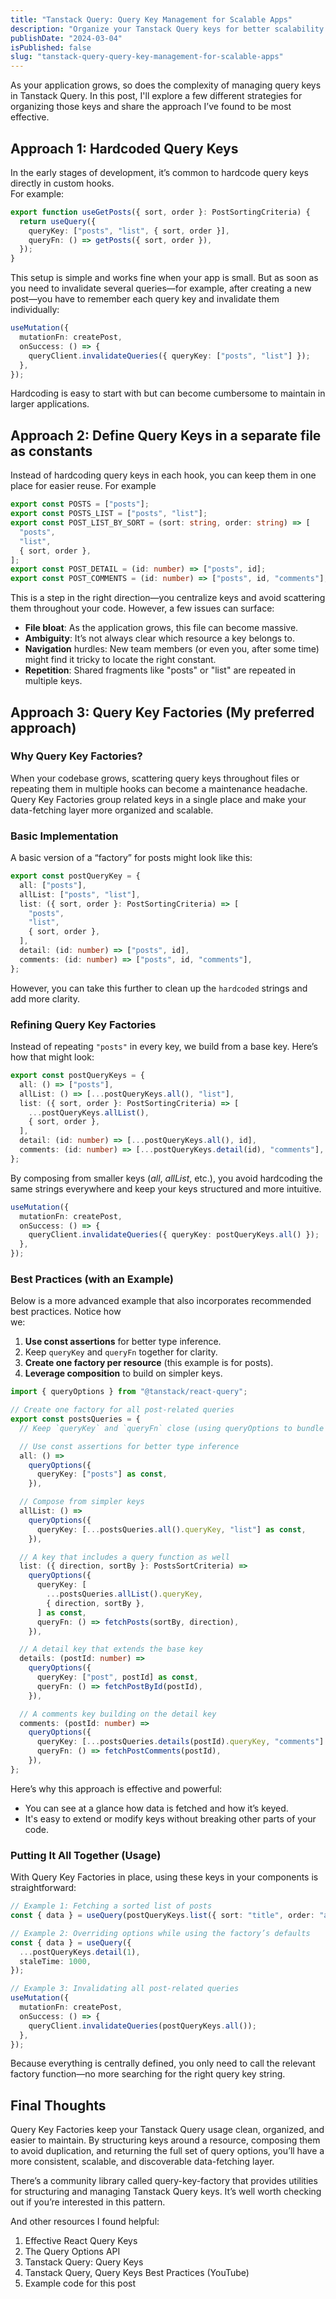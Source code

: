 ```yaml
---
title: "Tanstack Query: Query Key Management for Scalable Apps"
description: "Organize your Tanstack Query keys for better scalability and maintainability."
publishDate: "2024-03-04"
isPublished: false
slug: "tanstack-query-query-key-management-for-scalable-apps"
---
```



As your application grows, so does the complexity of managing query keys in Tanstack Query. In this post, I'll explore a few different strategies for organizing those keys and share the approach I’ve found to be most effective.

## Approach 1: Hardcoded Query Keys

In the early stages of development, it’s common to hardcode query keys directly in custom hooks.\
For example:

```ts
export function useGetPosts({ sort, order }: PostSortingCriteria) {
  return useQuery({
    queryKey: ["posts", "list", { sort, order }],
    queryFn: () => getPosts({ sort, order }),
  });
}
```

This setup is simple and works fine when your app is small. But as soon as you need to invalidate several queries—for example, after creating a new post—you have to remember each query key and invalidate them individually:

```ts
useMutation({
  mutationFn: createPost,
  onSuccess: () => {
    queryClient.invalidateQueries({ queryKey: ["posts", "list"] });
  },
});
```

Hardcoding is easy to start with but can become cumbersome to maintain in larger applications.

## Approach 2: Define Query Keys in a separate file as constants

Instead of hardcoding query keys in each hook, you can keep them in one place for easier reuse. For example

```ts
export const POSTS = ["posts"];
export const POSTS_LIST = ["posts", "list"];
export const POST_LIST_BY_SORT = (sort: string, order: string) => [
  "posts",
  "list",
  { sort, order },
];
export const POST_DETAIL = (id: number) => ["posts", id];
export const POST_COMMENTS = (id: number) => ["posts", id, "comments"];
```

This is a step in the right direction—you centralize keys and avoid scattering them throughout your code. However, a few issues can surface:

- **File bloat**: As the application grows, this file can become massive.
- **Ambiguity**: It’s not always clear which resource a key belongs to.
- **Navigation** hurdles: New team members (or even you, after some time) might find it tricky to locate the right constant.
- **Repetition**: Shared fragments like "posts" or "list" are repeated in multiple keys.

## Approach 3: **Query Key Factories** (My preferred approach)

### Why Query Key Factories?

When your codebase grows, scattering query keys throughout files or repeating them in multiple hooks can become a maintenance headache. Query Key Factories group related keys in a single place and make your data-fetching layer more organized and scalable.

### Basic Implementation

A basic version of a “factory” for posts might look like this:

```ts
export const postQueryKey = {
  all: ["posts"],
  allList: ["posts", "list"],
  list: ({ sort, order }: PostSortingCriteria) => [
    "posts",
    "list",
    { sort, order },
  ],
  detail: (id: number) => ["posts", id],
  comments: (id: number) => ["posts", id, "comments"],
};
```

However, you can take this further to clean up the `hardcoded` strings and add more clarity.

### Refining Query Key Factories

Instead of repeating `"posts"` in every key, we build from a base key. Here’s how that might look:

```ts
export const postQueryKeys = {
  all: () => ["posts"],
  allList: () => [...postQueryKeys.all(), "list"],
  list: ({ sort, order }: PostSortingCriteria) => [
    ...postQueryKeys.allList(),
    { sort, order },
  ],
  detail: (id: number) => [...postQueryKeys.all(), id],
  comments: (id: number) => [...postQueryKeys.detail(id), "comments"],
};
```

By composing from smaller keys (_all_, _allList_, etc.), you avoid hardcoding the same strings everywhere and keep your keys structured and more intuitive.

```ts
useMutation({
  mutationFn: createPost,
  onSuccess: () => {
    queryClient.invalidateQueries({ queryKey: postQueryKeys.all() });
  },
});
```

### Best Practices (with an Example)

Below is a more advanced example that also incorporates recommended best practices. Notice how\
we:

1. **Use const assertions** for better type inference.
2. Keep `queryKey` and `queryFn` together for clarity.
3. **Create one factory per resource** (this example is for posts).
4. **Leverage composition** to build on simpler keys.

```ts
import { queryOptions } from "@tanstack/react-query";

// Create one factory for all post-related queries
export const postsQueries = {
  // Keep `queryKey` and `queryFn` close (using queryOptions to bundle them)

  // Use const assertions for better type inference
  all: () =>
    queryOptions({
      queryKey: ["posts"] as const,
    }),

  // Compose from simpler keys
  allList: () =>
    queryOptions({
      queryKey: [...postsQueries.all().queryKey, "list"] as const,
    }),

  // A key that includes a query function as well
  list: ({ direction, sortBy }: PostsSortCriteria) =>
    queryOptions({
      queryKey: [
        ...postsQueries.allList().queryKey,
        { direction, sortBy },
      ] as const,
      queryFn: () => fetchPosts(sortBy, direction),
    }),

  // A detail key that extends the base key
  details: (postId: number) =>
    queryOptions({
      queryKey: ["post", postId] as const,
      queryFn: () => fetchPostById(postId),
    }),

  // A comments key building on the detail key
  comments: (postId: number) =>
    queryOptions({
      queryKey: [...postsQueries.details(postId).queryKey, "comments"] as const,
      queryFn: () => fetchPostComments(postId),
    }),
};
```

Here’s why this approach is effective and powerful:

- You can see at a glance how data is fetched and how it’s keyed.
- It's easy to extend or modify keys without breaking other parts of your code.

### Putting It All Together (Usage)

With Query Key Factories in place, using these keys in your components is straightforward:

```ts
// Example 1: Fetching a sorted list of posts
const { data } = useQuery(postQueryKeys.list({ sort: "title", order: "asc" }));

// Example 2: Overriding options while using the factory’s defaults
const { data } = useQuery({
  ...postQueryKeys.detail(1),
  staleTime: 1000,
});

// Example 3: Invalidating all post-related queries
useMutation({
  mutationFn: createPost,
  onSuccess: () => {
    queryClient.invalidateQueries(postQueryKeys.all());
  },
});
```

Because everything is centrally defined, you only need to call the relevant factory function—no more searching for the right query key string.

## Final Thoughts

Query Key Factories keep your Tanstack Query usage clean, organized, and easier to maintain. By structuring keys around a resource, composing them to avoid duplication, and returning the full set of query options, you’ll have a more consistent, scalable, and discoverable data-fetching layer.

There’s a community library called <CustomLink href="https://github.com/lukemorales/query-key-factory">query-key-factory</CustomLink> that provides utilities for structuring and managing Tanstack Query keys. It’s well worth checking out if you’re interested in this pattern.

And other resources I found helpful:

1. <CustomLink href="https://tkdodo.eu/blog/effective-react-query-keys">
     Effective React Query Keys
   </CustomLink>

2. <CustomLink href="https://tkdodo.eu/blog/the-query-options-api">
     The Query Options API
   </CustomLink>

3. <CustomLink href="https://tanstack.com/query/latest/docs/framework/react/guides/query-keys">
     Tanstack Query: Query Keys
   </CustomLink>

4. <CustomLink href="https://www.youtube.com/watch?v=8KWMOCW6LCU">
     Tanstack Query, Query Keys Best Practices (YouTube)
   </CustomLink>

5. <CustomLink href="https://github.com/inam95/tanstack-playground">
     Example code for this post
   </CustomLink>
